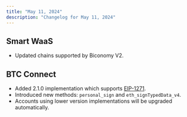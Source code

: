 ```yaml
---
title: "May 11, 2024"
description: "Changelog for May 11, 2024"
---
```


## Smart WaaS
- Updated chains supported by Biconomy V2.

## BTC Connect
- Added 2.1.0 implementation which supports [EIP-1271](https://eips.ethereum.org/EIPS/eip-1271).
- Introduced new methods: `personal_sign` and `eth_signTypedData_v4`.
- Accounts using lower version implementations will be upgraded automatically.
